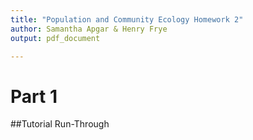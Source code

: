 ```yaml
---
title: "Population and Community Ecology Homework 2"
author: Samantha Apgar & Henry Frye
output: pdf_document

---
```


# Part 1

##Tutorial Run-Through
